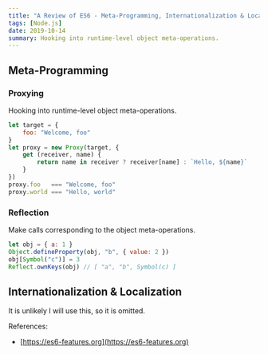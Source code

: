 ```yaml
---
title: "A Review of ES6 - Meta-Programming, Internationalization & Localization"
tags: [Node.js]
date: 2019-10-14
summary: Hooking into runtime-level object meta-operations.
---
```


## Meta-Programming

### Proxying

Hooking into runtime-level object meta-operations.

```javascript
let target = {
    foo: "Welcome, foo"
}
let proxy = new Proxy(target, {
    get (receiver, name) {
        return name in receiver ? receiver[name] : `Hello, ${name}`
    }
})
proxy.foo   === "Welcome, foo"
proxy.world === "Hello, world"
```

### Reflection

Make calls corresponding to the object meta-operations.

```javascript
let obj = { a: 1 }
Object.defineProperty(obj, "b", { value: 2 })
obj[Symbol("c")] = 3
Reflect.ownKeys(obj) // [ "a", "b", Symbol(c) ]
```

## Internationalization & Localization

It is unlikely I will use this, so it is omitted.

References:

- [https://es6-features.org](https://es6-features.org)
